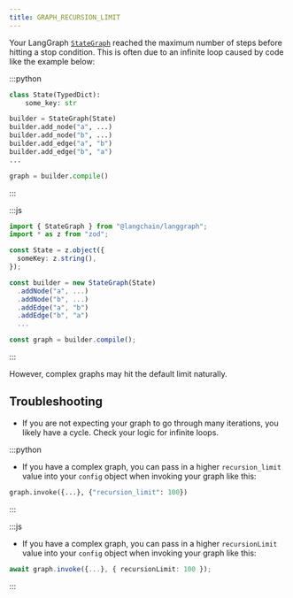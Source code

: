 ```yaml
---
title: GRAPH_RECURSION_LIMIT
---
```




Your LangGraph [`StateGraph`](https://langchain-ai.github.io/langgraph/reference/graphs/#langgraph.graph.state.StateGraph) reached the maximum number of steps before hitting a stop condition.
This is often due to an infinite loop caused by code like the example below:

:::python
```python
class State(TypedDict):
    some_key: str

builder = StateGraph(State)
builder.add_node("a", ...)
builder.add_node("b", ...)
builder.add_edge("a", "b")
builder.add_edge("b", "a")
...

graph = builder.compile()
```
:::

:::js
```typescript
import { StateGraph } from "@langchain/langgraph";
import * as z from "zod";

const State = z.object({
  someKey: z.string(),
});

const builder = new StateGraph(State)
  .addNode("a", ...)
  .addNode("b", ...)
  .addEdge("a", "b")
  .addEdge("b", "a")
  ...

const graph = builder.compile();
```
:::

However, complex graphs may hit the default limit naturally.

## Troubleshooting

* If you are not expecting your graph to go through many iterations, you likely have a cycle. Check your logic for infinite loops.

:::python
* If you have a complex graph, you can pass in a higher `recursion_limit` value into your `config` object when invoking your graph like this:

```python
graph.invoke({...}, {"recursion_limit": 100})
```
:::

:::js
* If you have a complex graph, you can pass in a higher `recursionLimit` value into your `config` object when invoking your graph like this:

```typescript
await graph.invoke({...}, { recursionLimit: 100 });
```
:::
